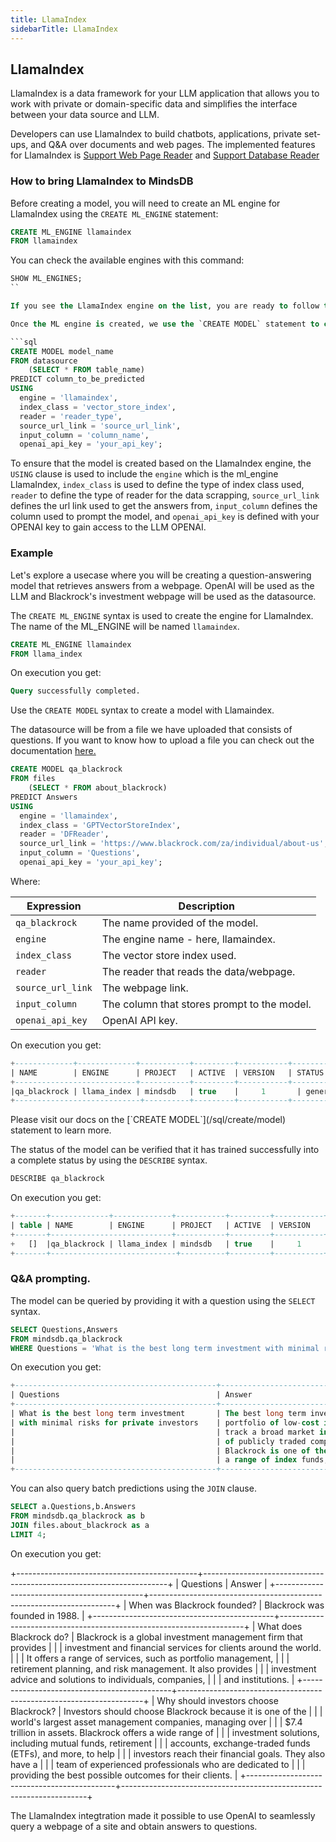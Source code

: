```yaml
---
title: LlamaIndex
sidebarTitle: LlamaIndex
---
```


## LlamaIndex

LlamaIndex is a data framework for your LLM application that allows you to work with private or domain-specific data and simplifies the interface between your data source and LLM.

Developers can use LlamaIndex to build chatbots, applications, private set-ups, and Q&A over documents and web pages. The implemented features for LlamaIndex is [Support Web Page Reader](https://gpt-index.readthedocs.io/en/latest/examples/data_connectors/WebPageDemo.html) and [Support Database Reader](https://gpt-index.readthedocs.io/en/latest/examples/data_connectors/DatabaseReaderDemo.html)

### How to bring LlamaIndex to MindsDB

Before creating a model, you will need to create an ML engine for LlamaIndex using the `CREATE ML_ENGINE` statement:

```sql
CREATE ML_ENGINE llamaindex
FROM llamaindex
```

You can check the available engines with this command:

```sql
SHOW ML_ENGINES;
``

If you see the LlamaIndex engine on the list, you are ready to follow the tutorials.

Once the ML engine is created, we use the `CREATE MODEL` statement to create the LlamaIndex model in MindsDB.

```sql
CREATE MODEL model_name
FROM datasource
    (SELECT * FROM table_name)
PREDICT column_to_be_predicted
USING 
  engine = 'llamaindex', 
  index_class = 'vector_store_index',
  reader = 'reader_type',
  source_url_link = 'source_url_link',
  input_column = 'column_name',
  openai_api_key = 'your_api_key';
  ```

To ensure that the model is created based on the LlamaIndex engine, the `USING` clause is used to include the `engine` which is the ml_engine LlamaIndex, `index_class` is used to define the type of index class used, `reader` to define the type of reader for the data scrapping, `source_url_link` defines the url link used to get the answers from, `input_column` defines the column used to prompt the model, and `openai_api_key` is defined with your OPENAI key to gain access to the LLM OPENAI.

### Example

Let's explore a usecase where you will be creating a question-answering model that retrieves answers from a webpage. OpenAI will be used as the LLM and Blackrock's investment webpage will be used as the datasource.

The `CREATE ML_ENGINE` syntax is used to create the engine for LlamaIndex. The name of the ML_ENGINE will be named `llamaindex`.

```sql
CREATE ML_ENGINE llamaindex
FROM llama_index
```

On execution you get:
```sql
Query successfully completed.
```

Use the `CREATE MODEL` syntax to create a model with Llamaindex.

The datasource will be from a file we have uploaded that consists of questions. If you want to know how to upload a file you can check out the documentation [here.](https://docs.mindsdb.com/sql/create/file)

```sql
CREATE MODEL qa_blackrock
FROM files
    (SELECT * FROM about_blackrock)
PREDICT Answers
USING 
  engine = 'llamaindex', 
  index_class = 'GPTVectorStoreIndex',
  reader = 'DFReader',
  source_url_link = 'https://www.blackrock.com/za/individual/about-us',
  input_column = 'Questions',
  openai_api_key = 'your_api_key';
  ```

Where:

| Expression                             | Description                                |
|----------------------------------------|--------------------------------------------| 
| `qa_blackrock`                         | The name provided of the model.            |
| `engine`                               | The engine name - here, llamaindex.        |
| `index_class`                          | The vector store index used.               |
| `reader`                               |The reader that reads the data/webpage.     |
| `source_url_link`                      | The webpage link.                          |
| `input_column`                         | The column that stores prompt to the model.|
| `openai_api_key`                       | OpenAI API key.                            |


On execution you get:

```sql
+-------------+-------------+-----------+---------+-----------+------------+-----------+-----------+---------------+-----------------+---------+------------------------------+------------------------------------------------------------------------------------------------------------------------------------------------------------------------------------------------------------------------------------+------+
| NAME        | ENGINE      | PROJECT   | ACTIVE  | VERSION   | STATUS     | ACCURACY  | PREDICT   | UPDATE_STATUS | MINDSDB_VERSION | ERROR   | SELECT_DATA_QUERY            | TRAINING_OPTIONS                                                                                                                                                                                                                   | TAG  |
+---------------------------+-----------+---------+-----------+------------+-----------+-----------+---------------+-----------------+---------+------------------------------+------------------------------------------------------------------------------------------------------------------------------------------------------------------------------------------------------------------------------------+------+
|qa_blackrock | llama_index | mindsdb   | true    | 	1       | generating | NULL      | Answers   | up_to_date    | 23.9.1.1        | NULL    | SELECT * FROM about_blackrock| {'target': 'Answers', 'using': {'index_class': 'GPTVectorStoreIndex', 'reader': 'DFReader', 'source_url_link': 'https://www.blackrock.com/za/individual/about-us', 'input_column': 'Questions', 'openai_api_key': 'your_api_key'}} | NULL |
+----------------------------+----------+---------+-----------+------------+-----------+-----------+---------------+-----------------+---------+------------------------------+------------------------------------------------------------------------------------------------------------------------------------------------------------------------------------------------------------------------------------+------+
```

<Tip>
Please visit our docs on the [`CREATE MODEL`](/sql/create/model) statement to learn more.
</Tip>

The status of the model can be verified that it has trained successfully into a complete status by using the `DESCRIBE` syntax.

```sql
DESCRIBE qa_blackrock
```

On execution you get:

```sql
+-------+-------------+-------------+-----------+---------+-----------+------------+-----------+-----------+---------------+-----------------+---------+------------------------------+------------------------------------------------------------------------------------------------------------------------------------------------------------------------------------------------------------------------------------+------+
| table | NAME        | ENGINE      | PROJECT   | ACTIVE  | VERSION   | STATUS     | ACCURACY  | PREDICT   | UPDATE_STATUS | MINDSDB_VERSION | ERROR   | SELECT_DATA_QUERY            | TRAINING_OPTIONS                                                                                                                                                                                                                   | TAG  |
+-------+---------------------------+-----------+---------+-----------+------------+-----------+-----------+---------------+-----------------+---------+------------------------------+------------------------------------------------------------------------------------------------------------------------------------------------------------------------------------------------------------------------------------+------+
+   []  |qa_blackrock | llama_index | mindsdb   | true    | 	1       | generating | NULL      | Answers   | up_to_date    | 23.9.1.1        | NULL    | SELECT * FROM about_blackrock| {'target': 'Answers', 'using': {'index_class': 'GPTVectorStoreIndex', 'reader': 'DFReader', 'source_url_link': 'https://www.blackrock.com/za/individual/about-us', 'input_column': 'Questions', 'openai_api_key': 'your_api_key'}} | NULL |
+-------+----------------------------+----------+---------+-----------+------------+-----------+-----------+---------------+-----------------+---------+------------------------------+------------------------------------------------------------------------------------------------------------------------------------------------------------------------------------------------------------------------------------+------+
```

### Q&A prompting.

The model can be queried by providing it with a question using the `SELECT` syntax.

```sql
SELECT Questions,Answers
FROM mindsdb.qa_blackrock
WHERE Questions = 'What is the best long term investment with minimal risks for private investors';
```

On execution you get:

```sql
+---------------------------------------------+-----------------------------------------------------------------------------------------------------+
| Questions                                   | Answer                                                                                              |
+---------------------------------------------+-----------------------------------------------------------------------------------------------------+
| What is the best long term investment       | The best long term investment with minimal risks for private investors is a diversified.            |
| with minimal risks for private investors    | portfolio of low-cost index funds. These funds typically.                                           |
|                                             | track a broad market index, such as the S&P 500, and provide exposure to a wide variety.            |
|                                             | of publicly traded companies with minimal risk.                                                     |
|                                             | Blackrock is one of the largest asset management companies in the world, and offers.                | 
|                                             | a range of index funds, exchange-traded funds, and other investment products for private investors. |
+---------------------------------------------+-----------------------------------------------------------------------------------------------------+
```

You can also query batch predictions using the `JOIN` clause.

```sql
SELECT a.Questions,b.Answers
FROM mindsdb.qa_blackrock as b
JOIN files.about_blackrock as a
LIMIT 4;
``` 

On execution you get:

+---------------------------------------------+---------------------------------------------------------------------+
| Questions                                   | Answer                                                              |
+---------------------------------------------+---------------------------------------------------------------------+
| When was Blackrock founded?                 | Blackrock was founded in 1988.                                      |
+---------------------------------------------+---------------------------------------------------------------------+
| What does Blackrock do?                     | Blackrock is a global investment management firm that provides      |
|                                             | investment and financial services for clients around the world.     |
|                                             | It offers a range of services, such as portfolio management,        |
|                                             | retirement planning, and risk management. It also provides          |
|                                             | investment advice and solutions to individuals, companies,          |
|                                             | and institutions.                                                   |
+---------------------------------------------+---------------------------------------------------------------------+
| Why should investors choose Blackrock?      | Investors should choose Blackrock because it is one of the          |
|                                             | world's largest asset management companies, managing over           |
|                                             | $7.4 trillion in assets. Blackrock offers a wide range of           |
|                                             | investment solutions, including mutual funds, retirement            |
|                                             | accounts, exchange-traded funds (ETFs), and more, to help           |
|                                             | investors reach their financial goals. They also have a             |
|                                             | team of experienced professionals who are dedicated to              |
|                                             | providing the best possible outcomes for their clients.             |
+---------------------------------------------+---------------------------------------------------------------------+

The LlamaIndex integtration made it possible to use OpenAI to seamlessly query a webpage of a site and obtain answers to questions.